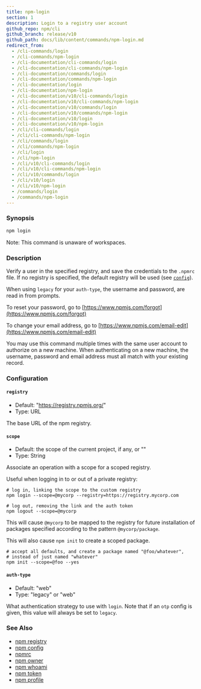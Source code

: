 ```yaml
---
title: npm-login
section: 1
description: Login to a registry user account
github_repo: npm/cli
github_branch: release/v10
github_path: docs/lib/content/commands/npm-login.md
redirect_from:
  - /cli-commands/login
  - /cli-commands/npm-login
  - /cli-documentation/cli-commands/login
  - /cli-documentation/cli-commands/npm-login
  - /cli-documentation/commands/login
  - /cli-documentation/commands/npm-login
  - /cli-documentation/login
  - /cli-documentation/npm-login
  - /cli-documentation/v10/cli-commands/login
  - /cli-documentation/v10/cli-commands/npm-login
  - /cli-documentation/v10/commands/login
  - /cli-documentation/v10/commands/npm-login
  - /cli-documentation/v10/login
  - /cli-documentation/v10/npm-login
  - /cli/cli-commands/login
  - /cli/cli-commands/npm-login
  - /cli/commands/login
  - /cli/commands/npm-login
  - /cli/login
  - /cli/npm-login
  - /cli/v10/cli-commands/login
  - /cli/v10/cli-commands/npm-login
  - /cli/v10/commands/login
  - /cli/v10/login
  - /cli/v10/npm-login
  - /commands/login
  - /commands/npm-login
---
```


### Synopsis

```bash
npm login
```

Note: This command is unaware of workspaces.

### Description

Verify a user in the specified registry, and save the credentials to the `.npmrc` file. If no registry is specified, the default registry will be used (see [`config`](/cli/v10/using-npm/config)).

When using `legacy` for your `auth-type`, the username and password, are read in from prompts.

To reset your password, go to [https://www.npmjs.com/forgot](https://www.npmjs.com/forgot)

To change your email address, go to [https://www.npmjs.com/email-edit](https://www.npmjs.com/email-edit)

You may use this command multiple times with the same user account to authorize on a new machine. When authenticating on a new machine, the username, password and email address must all match with your existing record.

### Configuration

#### `registry`

- Default: "https://registry.npmjs.org/"
- Type: URL

The base URL of the npm registry.

#### `scope`

- Default: the scope of the current project, if any, or ""
- Type: String

Associate an operation with a scope for a scoped registry.

Useful when logging in to or out of a private registry:

```
# log in, linking the scope to the custom registry
npm login --scope=@mycorp --registry=https://registry.mycorp.com

# log out, removing the link and the auth token
npm logout --scope=@mycorp
```

This will cause `@mycorp` to be mapped to the registry for future installation of packages specified according to the pattern `@mycorp/package`.

This will also cause `npm init` to create a scoped package.

```
# accept all defaults, and create a package named "@foo/whatever",
# instead of just named "whatever"
npm init --scope=@foo --yes
```

#### `auth-type`

- Default: "web"
- Type: "legacy" or "web"

What authentication strategy to use with `login`. Note that if an `otp` config is given, this value will always be set to `legacy`.

### See Also

- [npm registry](/cli/v10/using-npm/registry)
- [npm config](/cli/v10/commands/npm-config)
- [npmrc](/cli/v10/configuring-npm/npmrc)
- [npm owner](/cli/v10/commands/npm-owner)
- [npm whoami](/cli/v10/commands/npm-whoami)
- [npm token](/cli/v10/commands/npm-token)
- [npm profile](/cli/v10/commands/npm-profile)
